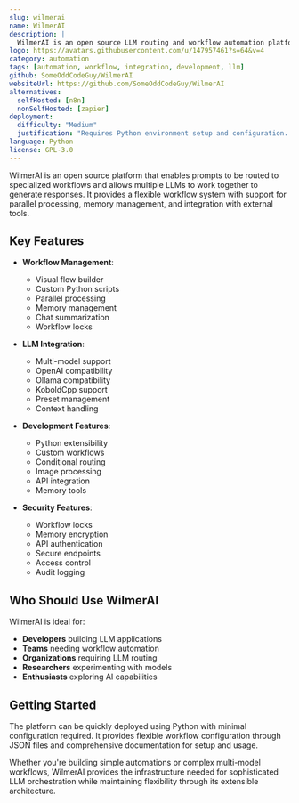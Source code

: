 ```yaml
---
slug: wilmerai
name: WilmerAI
description: |
  WilmerAI is an open source LLM routing and workflow automation platform that enables prompts to be routed to specialized workflows and allows multiple LLMs to work together to generate responses.
logo: https://avatars.githubusercontent.com/u/147957461?s=64&v=4
category: automation
tags: [automation, workflow, integration, development, llm]
github: SomeOddCodeGuy/WilmerAI
websiteUrl: https://github.com/SomeOddCodeGuy/WilmerAI
alternatives:
  selfHosted: [n8n]
  nonSelfHosted: [zapier]
deployment:
  difficulty: "Medium"
  justification: "Requires Python environment setup and configuration. Multiple components need to be managed."
language: Python
license: GPL-3.0
---
```


WilmerAI is an open source platform that enables prompts to be routed to specialized workflows and allows multiple LLMs to work together to generate responses. It provides a flexible workflow system with support for parallel processing, memory management, and integration with external tools.

## Key Features

- **Workflow Management**:

  - Visual flow builder
  - Custom Python scripts
  - Parallel processing
  - Memory management
  - Chat summarization
  - Workflow locks

- **LLM Integration**:

  - Multi-model support
  - OpenAI compatibility
  - Ollama compatibility
  - KoboldCpp support
  - Preset management
  - Context handling

- **Development Features**:

  - Python extensibility
  - Custom workflows
  - Conditional routing
  - Image processing
  - API integration
  - Memory tools

- **Security Features**:
  - Workflow locks
  - Memory encryption
  - API authentication
  - Secure endpoints
  - Access control
  - Audit logging

## Who Should Use WilmerAI

WilmerAI is ideal for:

- **Developers** building LLM applications
- **Teams** needing workflow automation
- **Organizations** requiring LLM routing
- **Researchers** experimenting with models
- **Enthusiasts** exploring AI capabilities

## Getting Started

The platform can be quickly deployed using Python with minimal configuration required. It provides flexible workflow configuration through JSON files and comprehensive documentation for setup and usage.

Whether you're building simple automations or complex multi-model workflows, WilmerAI provides the infrastructure needed for sophisticated LLM orchestration while maintaining flexibility through its extensible architecture.
